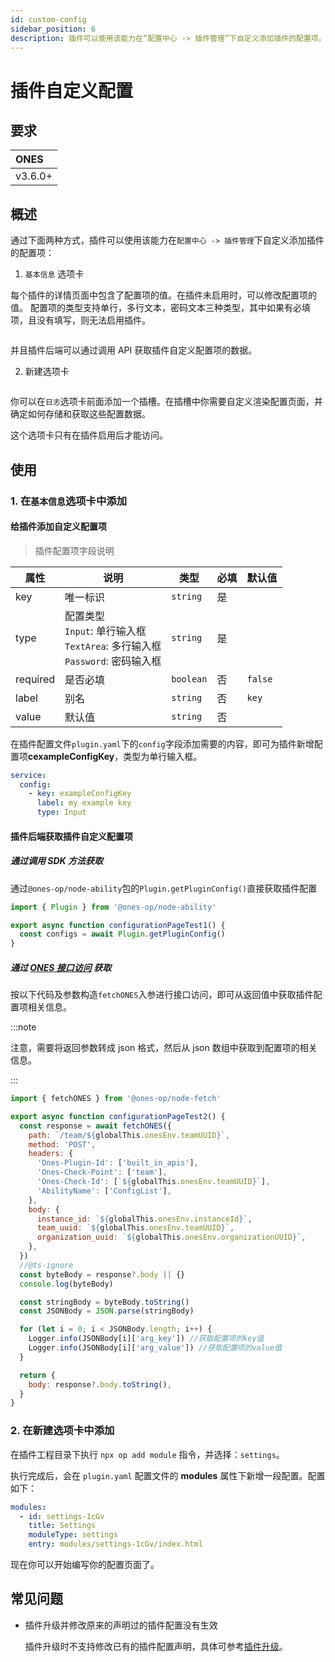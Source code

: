 ```yaml
---
id: custom-config
sidebar_position: 6
description: 插件可以使用该能力在“配置中心 -> 插件管理”下自定义添加插件的配置项。
---
```



# 插件自定义配置

## 要求

| ONES    |
| :------ |
| v3.6.0+ |

## 概述

通过下面两种方式，插件可以使用该能力在`配置中心 -> 插件管理`下自定义添加插件的配置项：

1. `基本信息` 选项卡

每个插件的详情页面中包含了配置项的值。在插件未启用时，可以修改配置项的值。
配置项的类型支持单行，多行文本，密码文本三种类型，其中如果有必填项，且没有填写，则无法启用插件。

<Image img={customConfig1} />

并且插件后端可以通过调用 API 获取插件自定义配置项的数据。

2. 新建选项卡

<Image img={customConfig2} />

你可以在`日志`选项卡前面添加一个插槽。在插槽中你需要自定义渲染配置页面，并确定如何存储和获取这些配置数据。

这个选项卡只有在插件启用后才能访问。

## 使用

### 1. 在`基本信息`选项卡中添加

#### 给插件添加自定义配置项

> 插件配置项字段说明

| 属性     | 说明                                                                                         | 类型      | 必填 | 默认值  |
| -------- | -------------------------------------------------------------------------------------------- | --------- | ---- | ------- |
| key      | 唯一标识                                                                                     | `string`  | 是   |         |
| type     | 配置类型<br /> `Input`: 单行输入框 <br />`TextArea`: 多行输入框<br /> `Password`: 密码输入框 | `string`  | 是   |         |
| required | 是否必填                                                                                     | `boolean` | 否   | `false` |
| label    | 别名                                                                                         | `string`  | 否   | `key`   |
| value    | 默认值                                                                                       | `string`  | 否   |         |

在插件配置文件`plugin.yaml`下的`config`字段添加需要的内容，即可为插件新增配置项**cexampleConfigKey**，类型为单行输入框。

```yaml title="config/plugin.yaml"
service:
  config:
    - key: exampleConfigKey
      label: my example key
      type: Input
```

#### 插件后端获取插件自定义配置项

##### 通过调用 SDK 方法获取

通过`@ones-op/node-ability`包的`Plugin.getPluginConfig()`直接获取插件配置

```typescript
import { Plugin } from '@ones-op/node-ability'

export async function configurationPageTest1() {
  const configs = await Plugin.getPluginConfig()
}
```

##### 通过 [ONES 接口访问](./ones-api/access.md) 获取

按以下代码及参数构造`fetchONES`入参进行接口访问，即可从返回值中获取插件配置项相关信息。

:::note

注意，需要将返回参数转成 json 格式，然后从 json 数组中获取到配置项的相关信息。

:::

```javascript
import { fetchONES } from '@ones-op/node-fetch'

export async function configurationPageTest2() {
  const response = await fetchONES({
    path: `/team/${globalThis.onesEnv.teamUUID}`,
    method: 'POST',
    headers: {
      'Ones-Plugin-Id': ['built_in_apis'],
      'Ones-Check-Point': ['team'],
      'Ones-Check-Id': [`${globalThis.onesEnv.teamUUID}`],
      'AbilityName': ['ConfigList'],
    },
    body: {
      instance_id: `${globalThis.onesEnv.instanceId}`,
      team_uuid: `${globalThis.onesEnv.teamUUID}`,
      organization_uuid: `${globalThis.onesEnv.organizationUUID}`,
    },
  })
  //@ts-ignore
  const byteBody = response?.body || {}
  console.log(byteBody)

  const stringBody = byteBody.toString()
  const JSONBody = JSON.parse(stringBody)

  for (let i = 0; i < JSONBody.length; i++) {
    Logger.info(JSONBody[i]['arg_key']) //获取配置项的key值
    Logger.info(JSONBody[i]['arg_value']) //获取配置项的value值
  }

  return {
    body: response?.body.toString(),
  }
}
```

### 2. 在新建选项卡中添加

在插件工程目录下执行 `npx op add module` 指令，并选择：`settings`。

执行完成后，会在 `plugin.yaml` 配置文件的 **modules** 属性下新增一段配置。配置如下：

```yaml
modules:
  - id: settings-1cGv
    title: Settings
    moduleType: settings
    entry: modules/settings-1cGv/index.html
```

现在你可以开始编写你的配置页面了。

## 常见问题

- 插件升级并修改原来的声明过的插件配置没有生效

  插件升级时不支持修改已有的插件配置声明，具体可参考[插件升级](../../guide/upgrade#插件配置---serviceconfig)。
